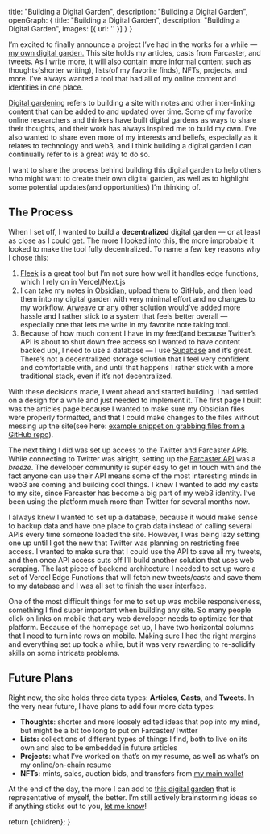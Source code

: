 
  title: "Building a Digital Garden",
  description: "Building a Digital Garden",
  openGraph: {
    title: "Building a Digital Garden",
    description: "Building a Digital Garden",
    images: [{ url: '' }]
  }
}

<CldImage src="media/dsfinalsite.png" alt="final site image" width="700" height="700" className="p-2 pt-0" />

I’m excited to finally announce a project I’ve had in the works for a while — [my own digital garden.](https://dylansteck.com) This site holds my articles, casts from Farcaster, and tweets. As I write more, it will also contain more informal content such as thoughts(shorter writing), lists(of my favorite finds), NFTs, projects, and more. I’ve always wanted a tool that had all of my online content and identities in one place.

[Digital gardening](https://maggieappleton.com/garden-history) refers to building a site with notes and other inter-linking content that can be added to and updated over time. Some of my favorite online researchers and thinkers have built digital gardens as ways to share their thoughts, and their work has always inspired me to build my own. I’ve also wanted to share even more of my interests and beliefs, especially as it relates to technology and web3, and I think building a digital garden I can continually refer to is a great way to do so.

I want to share the process behind building this digital garden to help others who might want to create their own digital garden, as well as to highlight some potential updates(and opportunities) I’m thinking of.

## The Process

When I set off, I wanted to build a **decentralized** digital garden — or at least as close as I could get. The more I looked into this, the more improbable it looked to make the tool fully decentralized. To name a few key reasons why I chose this:

1.  [Fleek](https://fleek.co) is a great tool but I’m not sure how well it handles edge functions, which I rely on in Vercel/Next.js
2.  I can take my notes in [Obsidian](https://obsidian.md), upload them to GitHub, and then load them into my digital garden with very minimal effort and no changes to my workflow. [Arweave](https://arweave.org) or any other solution would’ve added more hassle and I rather stick to a system that feels better overall — especially one that lets me write in my favorite note taking tool.
3.  Because of how much content I have in my feed(and because Twitter’s API is about to shut down free access so I wanted to have content backed up), I need to use a database — I use [Supabase](https://supabase.com) and it’s great. There’s not a decentralized storage solution that I feel very confident and comfortable with, and until that happens I rather stick with a more traditional stack, even if it’s not decentralized.

With these decisions made, I went ahead and started building. I had settled on a design for a while and just needed to implement it. The first page I built was the articles page because I wanted to make sure my Obsidian files were properly formatted, and that I could make changes to the files without messing up the site(see here: [example snippet on grabbing files from a GitHub repo](https://gist.github.com/dylsteck/4b2e7e72457e9d5f94e31a8c29a57d09)).

The next thing I did was set up access to the Twitter and Farcaster APIs. While connecting to Twitter was alright, setting up the [Farcaster API](https://api.farcaster.xyz/docs) was a _breeze_. The developer community is super easy to get in touch with and the fact anyone can use their API means some of the most interesting minds in web3 are coming and building cool things. I knew I wanted to add my casts to my site, since Farcaster has become a big part of my web3 identity. I’ve been using the platform much more than Twitter for several months now.

<CldImage src="media/MerkleDocs.png" alt="Merkle Docs" width="700" height="700" className="p-2 pt-0" />

I always knew I wanted to set up a database, because it would make sense to backup data and have one place to grab data instead of calling several APIs every time someone loaded the site. However, I was being lazy setting one up until I got the new that Twitter was planning on restricting free access. I wanted to make sure that I could use the API to save all my tweets, and then once API access cuts off I’ll build another solution that uses web scraping. The last piece of backend architecture I needed to set up were a set of Vercel Edge Functions that will fetch new tweets/casts and save them to my database and I was all set to finish the user interface.

One of the most difficult things for me to set up was mobile responsiveness, something I find super important when building any site. So many people click on links on mobile that any web developer needs to optimize for that platform. Because of the homepage set up, I have two horizontal columns that I need to turn into rows on mobile. Making sure I had the right margins and everything set up took a while, but it was very rewarding to re-solidify skills on some intricate problems.

## Future Plans

Right now, the site holds three data types: **Articles**, **Casts**, and **Tweets**. In the very near future, I have plans to add four more data types:

-   **Thoughts**: shorter and more loosely edited ideas that pop into my mind, but might be a bit too long to put on Farcaster/Twitter
-   **Lists:** collections of different types of things I find, both to live on its own and also to be embedded in future articles
-   **Projects**: what I’ve worked on that’s on my resume, as well as what’s on my online/on-chain resume
-   **NFTs:** mints, sales, auction bids, and transfers from [my main wallet](https://rainbow.me/dylsteck.eth)

At the end of the day, the more I can add to [this digital garden](https://dylansteck.com) that is representative of myself, the better. I’m still actively brainstorming ideas so if anything sticks out to you, [let me know](https://nf.td/dylan)!

  return <MdxLayout>{children}</MdxLayout>;
}